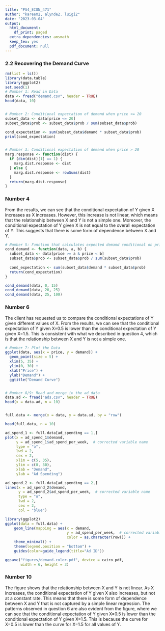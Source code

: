 ```yaml
---
title: "PS4_ECON_471"
author: "kareem2, alynde2, luigi2"
date: "2023-03-04"
output:
  html_document:
    df_print: paged
  extra_dependencies: amsmath
  keep_tex: yes
  pdf_document: null
---
```


### 2.2 Recovering the Demand Curve

```r
rm(list = ls())
library(data.table)
library(ggplot2)
set.seed(1)
# Number 1: Read in Data
data <- fread("demand.csv", header = TRUE)
head(data, 10)


# Number 2: Conditional expectation of demand when price <= 20
subset_data <- data[price <= 20]
subset_data$prob <- subset_data$prob / sum(subset_data$prob)

cond_expectation <- sum(subset_data$demand * subset_data$prob)
print(cond_expectation)


# Number 3: Conditional expectation of demand when price > 20
marg.response <- function(dist) {
  if (dim(dist)[1] == 1) {
    marg.dist.response <- dist
  } else {
    marg.dist.response <- rowSums(dist)
  }
  return(marg.dist.response)
}

```

### Number 4

From the results, we can see that the conditional expectation of Y given X increases as X increases. However, this increase is not linear, which means that the relationship between X and Y is not a simple one. Moreover, the conditional expectation of Y given X is not equal to the overall expectation of Y. This suggests that there is some form of dependence between X and Y.
  

```r
# Number 5: Function that calculates expected demand conditional on price being in [a, b)
cond_demand <- function(data, a, b) {
  subset_data <- data[price >= a & price < b]
  subset_data$prob <- subset_data$prob / sum(subset_data$prob)
  
  cond_expectation <- sum(subset_data$demand * subset_data$prob)
  return(cond_expectation)
}

cond_demand(data, 0, 15)
cond_demand(data, 20, 25)
cond_demand(data, 25, 100)

```

### Number 6

The client has requested us to compare the conditional expectations of Y given different values of X. From the results, we can see that the conditional expectation of Y given X=0.5 is lower than the conditional expectation of Y given X=1.5. This is consistent with what we described in question 4, which is that the relationship between X and Y is not a simple one.

```r
# Number 7: Plot the Data 
ggplot(data, aes(x = price, y = demand)) +
  geom_point(size = 5) +
  xlim(5, 35) +
  ylim(0, 30) +
  xlab("Price") +
  ylab("Demand") +
  ggtitle("Demand Curve")


# Number 8/9: Read and merge in the ad data
data.ad <- fread("ads.csv", header = TRUE)
head(x = data.ad, n = 10)


full.data <- merge(x = data, y = data.ad, by = "row")

head(full.data, n = 10)

ad_spend_1 <- full.data[ad_spending == 1,]
plot(x = ad_spend_1$demand, 
     y = ad_spend_1$ad_spend_per_week,  # corrected variable name
     type = "o",
     lwd = 2,
     cex = 2,
     xlim = c(5, 35),
     ylim = c(0, 30),
     xlab = "Demand",
     ylab = "Ad Spending")

ad_spend_2 <- full.data[ad_spending == 2,]
lines(x = ad_spend_2$demand, 
      y = ad_spend_2$ad_spend_per_week,  # corrected variable name
      type = "o",
      lwd = 2,
      cex = 2,
      col = "blue")

library(ggplot2)
ggplot(data = full.data) +
    geom_line(mapping = aes(x = demand,
                            y = ad_spend_per_week,  # corrected variable name
                            color = as.character(row))) +
    theme_minimal() +
    theme(legend.position = "bottom") + 
    guides(color=guide_legend(title="Ad ID")) 

ggsave("figures/demand-color.pdf", device = cairo_pdf,
       width = 6, height = 3)
```

### Number 10 

The figure shows that the relationship between X and Y is not linear. As X increases, the conditional expectation of Y given X also increases, but not at a constant rate. This means that there is some form of dependence between X and Y that is not captured by a simple linear regression. The patterns observed in question 6 are also evident from the figure, where we can see that the conditional expectation of Y given X=0.5 is lower than the conditional expectation of Y given X=1.5. This is because the curve for X=0.5 is lower than the curve for X=1.5 for all values of Y.




